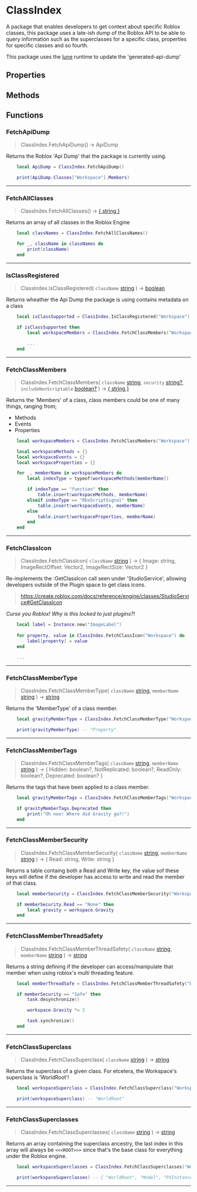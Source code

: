 
# ClassIndex
A package that enables developers to get context about specific Roblox classes, this package uses a late-ish dump of the Roblox API
	to be able to query information such as the superclasses for a specific class, properties for specific classes and so fourth.

This package uses the [lune](https://lune-org.github.io/docs) runtime to update the 'generated-api-dump'

## Properties
## Methods
## Functions
### FetchApiDump

> ClassIndex.FetchApiDump() ->  ApiDump 

Returns the Roblox 'Api Dump' that the package is currently using.

```lua
	local ApiDump = ClassIndex.FetchApiDump()

	print(ApiDump.Classes["Workspace"].Members)
```

---
### FetchAllClasses

> ClassIndex.FetchAllClasses() ->  [\{ string }](https://create.roblox.com/docs/en-us/luau/strings) 

Returns an array of all classes in the Roblox Engine

```lua
	local classNames = ClassIndex.FetchAllClassNames()

	for _, className in classNames do
		print(className)
	end
```

---
### IsClassRegistered

> ClassIndex.IsClassRegistered( `className` [string](https://create.roblox.com/docs/en-us/luau/strings) ) ->  [boolean](https://create.roblox.com/docs/en-us/luau/booleans) 

Returns wheather the Api Dump the package is using contains metadata on a class

```lua
	local isClassSupported = ClassIndex.IsClassRegistered("Workspace")

	if isClassSupported then
		local workspaceMembers = ClassIndex.FetchClassMembers("Workspace")

		...
	end
```

---
### FetchClassMembers

> ClassIndex.FetchClassMembers( `className` [string](https://create.roblox.com/docs/en-us/luau/strings), `security` [string?](https://create.roblox.com/docs/en-us/luau/strings), `includeNonScriptable` [boolean?](https://create.roblox.com/docs/en-us/luau/booleans) ) ->  [\{ string }](https://create.roblox.com/docs/en-us/luau/strings) 

Returns the 'Members' of a class, class members could be one of many things, ranging from;

- Methods
- Events
- Properties

```lua
	local workspaceMembers = ClassIndex.FetchClassMembers("Workspace")

	local workspaceMethods = {}
	local workspaceEvents = {}
	local workspaceProperties = {}

	for _, memberName in workspaceMembers do
		local indexType = typeof(workspaceMethods[memberName])

		if indexType == "function" then
			table.insert(workspaceMethods, memberName)
		elseif indexType == "RbxScriptSignal" then
			table.insert(workspaceEvents, memberName)
		else
			table.insert(workspaceProperties, memberName)
		end
	end
```

---
### FetchClassIcon

> ClassIndex.FetchClassIcon( `className` [string](https://create.roblox.com/docs/en-us/luau/strings) ) ->  \{ Image: string, ImageRectOffset: Vector2, ImageRectSize: Vector2 } 

Re-implements the :GetClassIcon call seen under 'StudioService', allowing developers outside of the Plugin space to get class
icons.

> https://create.roblox.com/docs/reference/engine/classes/StudioService#GetClassIcon

*Curse you Roblox! Why is this locked to just plugins?!*

```lua
	local label = Instance.new("ImageLabel")
	
	for property, value in ClassIndex.FetchClassIcon("Workspace") do
		label[property] = value
	end

	...
```

---
### FetchClassMemberType

> ClassIndex.FetchClassMemberType( `className` [string](https://create.roblox.com/docs/en-us/luau/strings), `memberName` [string](https://create.roblox.com/docs/en-us/luau/strings) ) ->  [string](https://create.roblox.com/docs/en-us/luau/strings) 

Returns the 'MemberType' of a class member.

```lua
	local gravityMemberType = ClassIndex.FetchClassMemberType("Workspace", "Gravity")

	print(gravityMemberType) -- "Property"
```

---
### FetchClassMemberTags

> ClassIndex.FetchClassMemberTags( `className` [string](https://create.roblox.com/docs/en-us/luau/strings), `memberName` [string](https://create.roblox.com/docs/en-us/luau/strings) ) ->  \{ Hidden: boolean?, NotReplicated: boolean?, ReadOnly: boolean?, Deprecated: boolean? } 

Returns the tags that have been applied to a class member.

```lua
	local gravityMemberTags = ClassIndex.FetchClassMemberTags("Workspace", "Gravity")

	if gravityMemberTags.Deprecated then
		print("Oh noo! Where did Gravity go?!")
	end
```

---
### FetchClassMemberSecurity

> ClassIndex.FetchClassMemberSecurity( `className` [string](https://create.roblox.com/docs/en-us/luau/strings), `memberName` [string](https://create.roblox.com/docs/en-us/luau/strings) ) ->  \{ Read: string, Write: string } 

Returns a table containg both a Read and Write key, the value sof these keys will define if the developer has
	access to write and read the member of that class.

```lua
	local memberSecurity = ClassIndex.FetchClassMemberSecurity("Workspace", "Gravity")

	if memberSecurity.Read == "None" then
		local gravity = workspace.Gravity
	end
```

---
### FetchClassMemberThreadSafety

> ClassIndex.FetchClassMemberThreadSafety( `className` [string](https://create.roblox.com/docs/en-us/luau/strings), `memberName` [string](https://create.roblox.com/docs/en-us/luau/strings) ) ->  [string](https://create.roblox.com/docs/en-us/luau/strings) 

Returns a string defining if the developer can access/manipulate that member when using roblox's multi threading feature.

```lua
	local memberThreadSafe = ClassIndex.FetchClassMemberThreadSafety("Workspace", "Gravity")

	if memberSecurity == "Safe" then
		task.desynchronize()

		workspace.Gravity *= 2

		task.synchronize()
	end
```

---
### FetchClassSuperclass

> ClassIndex.FetchClassSuperclass( `className` [string](https://create.roblox.com/docs/en-us/luau/strings) ) ->  [string](https://create.roblox.com/docs/en-us/luau/strings) 

Returns the superclass of a given class. For etcetera, the Workspace's superclass is 'WorldRoot'!

```lua
	local workspaceSuperclass = ClassIndex.FetchClassSuperclass("Workspace")

	print(workspaceSuperclass) -- "WorldRoot"
```

---
### FetchClassSuperclasses

> ClassIndex.FetchClassSuperclasses( `className` [string](https://create.roblox.com/docs/en-us/luau/strings) ) ->  [string](https://create.roblox.com/docs/en-us/luau/strings) 

Returns an array containing the superclass ancestry, the last index in this array will always be `<<<ROOT>>>` since that's the
	base class for everything under the Roblox engine.

```lua
	local workspaceSuperclasses = ClassIndex.FetchClassSuperclasses("Workspace")

	print(workspaceSuperclasses) -- { "WorldRoot", "Model", "PVInstance", "Instance", "`<<<ROOT>>>`" }
```

---
